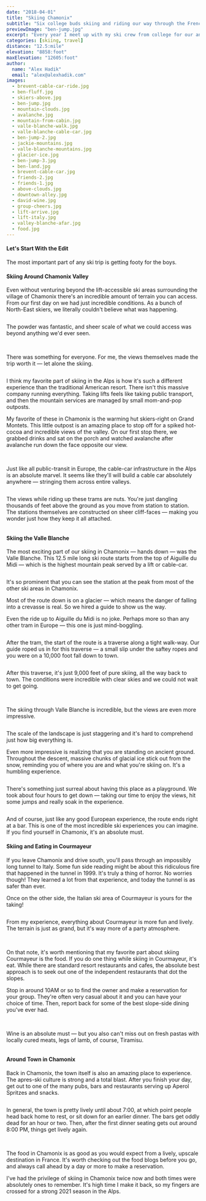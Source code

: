 ```yaml
---
date: "2018-04-01"
title: "Skiing Chamonix"
subtitle: "Six college buds skiing and riding our way through the French and Italian Alps"
previewImage: "ben-jump.jpg"
excerpt: "Every year I meet up with my ski crew from college for our annual ski-escape. In 2018 we hit up the French and Italian Alps, basing out of Chamonix. Over the course of 7 days we skied all over Chamonix and Courmayeur. We even managed to squeeze in Valle Blanche — the famous 12.5 mile ski route, with a vertical descent of almost 9,000 feet."
categories: [skiing, travel]
distance: "12.5:mile"
elevation: "8858:foot"
maxElevation: "12605:foot"
author:
  name: "Alex Hadik"
  email: "alex@alexhadik.com"
images:
  - brevent-cable-car-ride.jpg
  - ben-fluff.jpg
  - skiers-above.jpg
  - ben-jump.jpg
  - mountain-clouds.jpg
  - avalanche.jpg
  - mountain-from-cabin.jpg
  - valle-blanche-walk.jpg
  - valle-blanche-cable-car.jpg
  - ben-jump-2.jpg
  - jackie-mountains.jpg
  - valle-blanche-mountains.jpg
  - glacier-ice.jpg
  - ben-jump-3.jpg
  - ben-land.jpg
  - brevent-cable-car.jpg
  - friends-2.jpg
  - friends-1.jpg
  - above-clouds.jpg
  - downtown-alley.jpg
  - david-wine.jpg
  - group-cheers.jpg
  - lift-arrive.jpg
  - lift-italy.jpg
  - valley-blanche-afar.jpg
  - food.jpg
---
```


#### Let's Start With the Edit
The most important part of any ski trip is getting footy for the boys.

<MdxMedia>
  <VideoEmbed source="vimeo" id="300817113" />
</MdxMedia>

#### Skiing Around Chamonix Valley
Even without venturing beyond the lift-accessible ski areas surrounding the village of Chamonix there's an incredible amount of terrain you can access. From our first day on we had just incredible conditions. As a bunch of North-East skiers, we literally couldn't believe what was happening.

<MdxMedia fullWidth>
  <Image name="ben-fluff" />
</MdxMedia>

The powder was fantastic, and sheer scale of what we could access was beyond anything we'd ever seen.

<MdxMedia screenWidth>
  <Gallery>
    <Image name="above-clouds" />
    <Image name="skiers-above" />
  </Gallery>
</MdxMedia>

There was something for everyone. For me, the views themselves made the trip worth it — let alone the skiing.

<MdxMedia fullWidth>
  <Image name="mountain-clouds" />
</MdxMedia>

I think my favorite part of skiing in the Alps is how it's such a different experience than the traditional American resort. There isn't this massive company running everything. Taking lifts feels like taking public transport, and then the mountain services are managed by small mom-and-pop outposts.

My favorite of these in Chamonix is the warming hut skiers-right on Grand Montets. This little outpost is an amazing place to stop off for a spiked hot-cocoa and incredible views of the valley. On our first stop there, we grabbed drinks and sat on the porch and watched avalanche after avalanche run down the face opposite our view.

<MdxMedia screenWidth>
  <Gallery>
    <Image name="mountain-from-cabin" />
    <Image name="avalanche" />
  </Gallery>
</MdxMedia>

Just like all public-transit in Europe, the cable-car infrastructure in the Alps is an absolute marvel. It seems like they'll will build a cable car absolutely anywhere — stringing them across entire valleys.

<MdxMedia fullWidth>
  <Image name="brevent-cable-car" />
</MdxMedia>

<MdxMedia verticalCenter fullWidth>

The views while riding up these trams are nuts. You're just dangling thousands of feet above the ground as you move from station to station. The stations themselves are constructed on sheer cliff-faces — making you wonder just how they keep it all attached.

  <Image name="brevent-cable-car-ride" />

</MdxMedia>

#### Skiing the Valle Blanche
The most exciting part of our skiing in Chamonix — hands down — was the Valle Blanche. This 12.5 mile long ski route starts from the top of Aiguille du Midi — which is the highest mountain peak served by a lift or cable-car.

<MdxMedia screenWidth>
  <Image name="valley-blanche-afar" maxHeight="90vh" />
</MdxMedia>

It's so prominent that you can see the station at the peak from most of the other ski areas in Chamonix.

Most of the route down is on a glacier — which means the danger of falling into a crevasse is real. So we hired a guide to show us the way.

Even the ride up to Aiguille du Midi is no joke. Perhaps more so than any other tram in Europe — this one is just mind-boggling.

<MdxMedia fullWidth>
  <Image name="valle-blanche-cable-car" />
</MdxMedia>

After the tram, the start of the route is a traverse along a tight walk-way. Our guide roped us in for this traverse — a small slip under the saftey ropes and you were on a 10,000 foot fall down to town.

<MdxMedia fullWidth>
  <Image name="valle-blanche-walk" />
</MdxMedia>

After this traverse, it's just 9,000 feet of pure skiing, all the way back to town. The conditions were incredible with clear skies and we could not wait to get going.

<MdxMedia screenWidth>
  <Gallery>
    <Image name="ben-jump-2" />
    <Image name="jackie-mountains" />
  </Gallery>
</MdxMedia>

The skiing through Valle Blanche is incredible, but the views are even more impressive.

<MdxMedia screenWidth>
  <Image name="valle-blanche-mountains" maxHeight="90vh" />
</MdxMedia>

The scale of the landscape is just staggering and it's hard to comprehend just how big everything is.

<MdxMedia verticalCenter>

Even more impressive is realizing that you are standing on ancient ground. Throughout the descent, massive chunks of glacial ice stick out from the snow, reminding you of where you are and what you're skiing on. It's a humbling experience.

  <Image name="glacier-ice" />

</MdxMedia>

There's something just surreal about having this place as a playground. We took about four hours to get down — taking our time to enjoy the views, hit some jumps and really soak in the experience.

<MdxMedia fullWidth>
  <Image name="ben-jump-3" />
</MdxMedia>

And of course, just like any good European experience, the route ends right at a bar. This is one of the most incredible ski experiences you can imagine. If you find yourself in Chamonix, it's an absolute must.

#### Skiing and Eating in Courmayeur
If you leave Chamonix and drive south, you'll pass through an impossibly long tunnel to Italy. Some fun side reading might be about this <Link href="https://en.wikipedia.org/wiki/Mont_Blanc_Tunnel#Mont_Blanc_Tunnel_1999_fire">ridiculous fire</Link> that happened in the tunnel in 1999. It's truly a thing of horror. No worries though! They learned a lot from that experience, and today the tunnel is as safer than ever.

Once on the other side, the Italian ski area of Courmayeur is yours for the taking!

<MdxMedia fullWidth>
  <Image name="ben-land" />
</MdxMedia>

From my experience, everything about Courmayeur is more fun and lively. The terrain is just as grand, but it's way more of a party atmosphere.

<MdxMedia screenWidth>
  <Gallery>
    <Image name="lift-italy" />
    <Image name="lift-arrive" />
  </Gallery>
</MdxMedia>

On that note, it's worth mentioning that my favorite part about skiing Courmayeur is the food. If you do one thing while skiing in Courmayeur, it's eat. While there are standard resort restaurants and cafes, the absolute best approach is to seek out one of the independent restaurants that dot the slopes.

Stop in around 10AM or so to find the owner and make a reservation for your group. They're often very casual about it and you can have your choice of time. Then, report back for some of the best slope-side dining you've ever had.

<MdxMedia screenWidth>
  <Gallery>
    <Image name="david-wine" />
    <Image name="group-cheers" />
  </Gallery>
</MdxMedia>

Wine is an absolute must — but you also can't miss out on fresh pastas with locally cured meats, legs of lamb, of course, Tiramisu.

<MdxMedia fullWidth>
  <Image name="food" />
</MdxMedia>

#### Around Town in Chamonix
<MdxMedia verticalCenter>

Back in Chamonix, the town itself is also an amazing place to experience. The apres-ski culture is strong and a total blast. After you finish your day, get out to one of the many pubs, bars and restaurants serving up Aperol Spritzes and snacks.

  <Image name="downtown-alley" />

</MdxMedia>

In general, the town is pretty lively until about 7:00, at which point people head back home to rest, or sit down for an earlier dinner. The bars get oddly dead for an hour or two. Then, after the first dinner seating gets out around 8:00 PM, things get lively again.

<MdxMedia screenWidth>
  <Gallery>
    <Image name="friends-1" />
    <Image name="friends-2" />
  </Gallery>
</MdxMedia>

The food in Chamonix is as good as you would expect from a lively, upscale destination in France. It's worth checking out the food blogs before you go, and always call ahead by a day or more to make a reservation.

I've had the privilege of skiing in Chamonix twice now and both times were absolutely ones to remember. It's high time I make it back, so my fingers are crossed for a strong 2021 season in the Alps.
